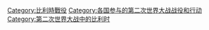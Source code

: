 [[Category:比利時戰役|Category:比利時戰役]]
[[Category:各国参与的第二次世界大战战役和行动|Category:各国参与的第二次世界大战战役和行动]]
[[Category:第二次世界大战中的比利时|Category:第二次世界大战中的比利时]]